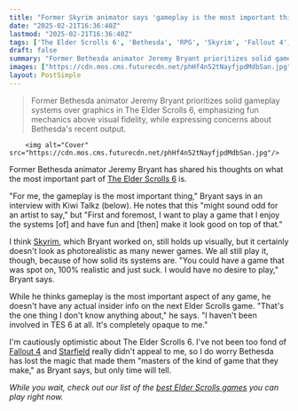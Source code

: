 ```yaml
---
title: "Former Skyrim animator says 'gameplay is the most important thing' for The Elder Scrolls 6"
date: "2025-02-21T16:36:40Z"
lastmod: "2025-02-21T16:36:40Z"
tags: ['The Elder Scrolls 6', 'Bethesda', 'RPG', 'Skyrim', 'Fallout 4', 'Starfield', 'Game Development', 'Gameplay']
draft: false
summary: "Former Bethesda animator Jeremy Bryant prioritizes solid gameplay systems over graphics in The Elder Scrolls 6, emphasizing fun mechanics above visual fidelity,  while expressing concerns about Bethesda's recent output."
images: ["https://cdn.mos.cms.futurecdn.net/phHf4n52tNayfjpdMdbSan.jpg"]
layout: PostSimple
---
```

> Former Bethesda animator Jeremy Bryant prioritizes solid gameplay systems over graphics in The Elder Scrolls 6, emphasizing fun mechanics above visual fidelity,  while expressing concerns about Bethesda's recent output.


        <img alt="Cover" src="https://cdn.mos.cms.futurecdn.net/phHf4n52tNayfjpdMdbSan.jpg"/>
        
Former Bethesda animator Jeremy Bryant has shared his thoughts on what the most important part of [<u>The Elder Scrolls 6</u>](https://www.gamesradar.com/elder-scrolls-6-release-date-location-news-races/) is.

"For me, the gameplay is the most important thing," Bryant says in an interview with Kiwi Talkz (below). He notes that this "might sound odd for an artist to say," but "First and foremost, I want to play a game that I enjoy the systems [of] and have fun and [then] make it look good on top of that."

I think [<u>Skyrim</u>](https://www.gamesradar.com/skyrim-guide/), which Bryant worked on, still holds up visually, but it certainly doesn't look as photorealistic as many newer games. We all still play it, though, because of how solid its systems are. "You could have a game that was spot on, 100% realistic and just suck. I would have no desire to play," Bryant says.

While he thinks gameplay is the most important aspect of any game, he doesn't have any actual insider info on the next Elder Scrolls game. "That's the one thing I don't know anything about," he says. "I haven't been involved in TES 6 at all. It's completely opaque to me."

I'm cautiously optimistic about The Elder Scrolls 6. I've not been too fond of [<u>Fallout 4</u>](https://www.gamesradar.com/fallout-4-tips/) and [<u>Starfield</u>](https://www.gamesradar.com/starfield-guide/) really didn't appeal to me, so I do worry Bethesda has lost the magic that made them "masters of the kind of game that they make," as Bryant says, but only time will tell.

*While you wait, check out our list of the *[<u><em>best Elder Scrolls games</em></u>](https://www.gamesradar.com/best-elder-scrolls-games/)* you can play right now.*
        